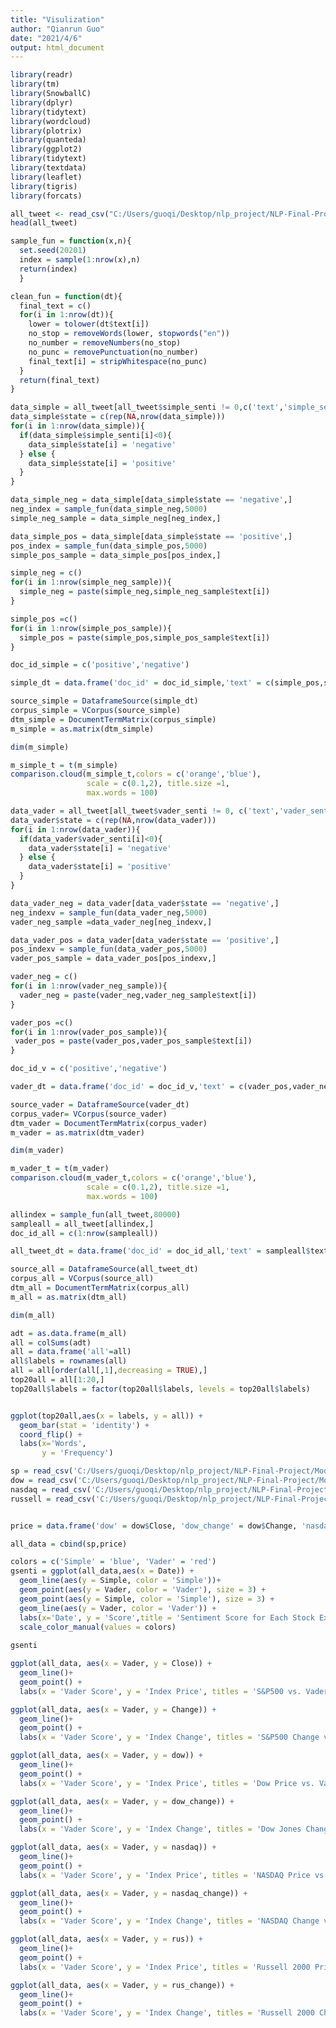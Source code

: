 ```yaml
---
title: "Visulization"
author: "Qianrun Guo"
date: "2021/4/6"
output: html_document
---
```


```r
library(readr)
library(tm)
library(SnowballC)
library(dplyr)
library(tidytext)
library(wordcloud)
library(plotrix)
library(quanteda)
library(ggplot2)
library(tidytext)
library(textdata)
library(leaflet)
library(tigris)
library(forcats)
```

```r
all_tweet <- read_csv("C:/Users/guoqi/Desktop/nlp_project/NLP-Final-Project/graphs/clean_data_1.csv")
head(all_tweet)
```

```r

sample_fun = function(x,n){
  set.seed(20201)
  index = sample(1:nrow(x),n)
  return(index)
  }
```
```r
clean_fun = function(dt){
  final_text = c()
  for(i in 1:nrow(dt)){
    lower = tolower(dt$text[i])
    no_stop = removeWords(lower, stopwords("en"))
    no_number = removeNumbers(no_stop)
    no_punc = removePunctuation(no_number)
    final_text[i] = stripWhitespace(no_punc)
  }
  return(final_text)
}
```


```r
data_simple = all_tweet[all_tweet$simple_senti != 0,c('text','simple_senti')]
data_simple$state = c(rep(NA,nrow(data_simple)))
for(i in 1:nrow(data_simple)){
  if(data_simple$simple_senti[i]<0){
    data_simple$state[i] = 'negative'
  } else {
    data_simple$state[i] = 'positive'
  }
}
```
```r
data_simple_neg = data_simple[data_simple$state == 'negative',]
neg_index = sample_fun(data_simple_neg,5000)
simple_neg_sample = data_simple_neg[neg_index,]

data_simple_pos = data_simple[data_simple$state == 'positive',]
pos_index = sample_fun(data_simple_pos,5000)
simple_pos_sample = data_simple_pos[pos_index,]

simple_neg = c()
for(i in 1:nrow(simple_neg_sample)){
  simple_neg = paste(simple_neg,simple_neg_sample$text[i])
}

simple_pos =c()
for(i in 1:nrow(simple_pos_sample)){
  simple_pos = paste(simple_pos,simple_pos_sample$text[i])
}
```

```r
doc_id_simple = c('positive','negative')

simple_dt = data.frame('doc_id' = doc_id_simple,'text' = c(simple_pos,simple_neg))

source_simple = DataframeSource(simple_dt)
corpus_simple = VCorpus(source_simple)
dtm_simple = DocumentTermMatrix(corpus_simple)
m_simple = as.matrix(dtm_simple)

dim(m_simple)
```
```r
m_simple_t = t(m_simple)
comparison.cloud(m_simple_t,colors = c('orange','blue'),
                 scale = c(0.1,2), title.size =1,
                 max.words = 100)
```










```r
data_vader = all_tweet[all_tweet$vader_senti != 0, c('text','vader_senti')]
data_vader$state = c(rep(NA,nrow(data_vader)))
for(i in 1:nrow(data_vader)){
  if(data_vader$vader_senti[i]<0){
    data_vader$state[i] = 'negative'
  } else {
    data_vader$state[i] = 'positive'
  }
}
```
```r
data_vader_neg = data_vader[data_vader$state == 'negative',]
neg_indexv = sample_fun(data_vader_neg,5000)
vader_neg_sample =data_vader_neg[neg_indexv,]

data_vader_pos = data_vader[data_vader$state == 'positive',]
pos_indexv = sample_fun(data_vader_pos,5000)
vader_pos_sample = data_vader_pos[pos_indexv,]

vader_neg = c()
for(i in 1:nrow(vader_neg_sample)){
  vader_neg = paste(vader_neg,vader_neg_sample$text[i])
}

vader_pos =c()
for(i in 1:nrow(vader_pos_sample)){
 vader_pos = paste(vader_pos,vader_pos_sample$text[i])
}
```

```r
doc_id_v = c('positive','negative')

vader_dt = data.frame('doc_id' = doc_id_v,'text' = c(vader_pos,vader_neg))

source_vader = DataframeSource(vader_dt)
corpus_vader= VCorpus(source_vader)
dtm_vader = DocumentTermMatrix(corpus_vader)
m_vader = as.matrix(dtm_vader)

dim(m_vader)
```
```r
m_vader_t = t(m_vader)
comparison.cloud(m_vader_t,colors = c('orange','blue'),
                 scale = c(0.1,2), title.size =1,
                 max.words = 100)
```







```r
allindex = sample_fun(all_tweet,80000)
sampleall = all_tweet[allindex,]
doc_id_all = c(1:nrow(sampleall))

all_tweet_dt = data.frame('doc_id' = doc_id_all,'text' = sampleall$text)

source_all = DataframeSource(all_tweet_dt)
corpus_all = VCorpus(source_all)
dtm_all = DocumentTermMatrix(corpus_all)
m_all = as.matrix(dtm_all)

dim(m_all)
```

```r
adt = as.data.frame(m_all)
all = colSums(adt)
all = data.frame('all'=all)
all$labels = rownames(all)
all = all[order(all[,1],decreasing = TRUE),]
top20all = all[1:20,]
top20all$labels = factor(top20all$labels, levels = top20all$labels)


ggplot(top20all,aes(x = labels, y = all)) + 
  geom_bar(stat = 'identity') +
  coord_flip() +
  labs(x='Words',
       y = 'Frequency')
```







```r
sp = read_csv('C:/Users/guoqi/Desktop/nlp_project/NLP-Final-Project/Modeling/sp_500.csv')
dow = read_csv('C:/Users/guoqi/Desktop/nlp_project/NLP-Final-Project/Modeling/dow.csv')
nasdaq = read_csv('C:/Users/guoqi/Desktop/nlp_project/NLP-Final-Project/Modeling/nasdaq.csv')
russell = read_csv('C:/Users/guoqi/Desktop/nlp_project/NLP-Final-Project/Modeling/russell.csv')


price = data.frame('dow' = dow$Close, 'dow_change' = dow$Change, 'nasdaq'= nasdaq$Close, 'nasdaq_change' = nasdaq$Change,'rus' = russell$Close, 'rus_change' = russell$Change)

all_data = cbind(sp,price)
```

```r
colors = c('Simple' = 'blue', 'Vader' = 'red')
gsenti = ggplot(all_data,aes(x = Date)) + 
  geom_line(aes(y = Simple, color = 'Simple'))+
  geom_point(aes(y = Vader, color = 'Vader'), size = 3) +
  geom_point(aes(y = Simple, color = 'Simple'), size = 3) +
  geom_line(aes(y = Vader, color = 'Vader')) + 
  labs(x='Date', y = 'Score',title = 'Sentiment Score for Each Stock Exchange Day',color = 'Legend')+
  scale_color_manual(values = colors)
  
gsenti
```


```r
ggplot(all_data, aes(x = Vader, y = Close)) + 
  geom_line()+
  geom_point() + 
  labs(x = 'Vader Score', y = 'Index Price', titles = 'S&P500 vs. Vader Score')
```


```r
ggplot(all_data, aes(x = Vader, y = Change)) + 
  geom_line()+
  geom_point() + 
  labs(x = 'Vader Score', y = 'Index Change', titles = 'S&P500 Change vs. Vader Score')
```


```r
ggplot(all_data, aes(x = Vader, y = dow)) + 
  geom_line()+
  geom_point() + 
  labs(x = 'Vader Score', y = 'Index Price', titles = 'Dow Price vs. Vader Score')
```
```r
ggplot(all_data, aes(x = Vader, y = dow_change)) + 
  geom_line()+
  geom_point() + 
  labs(x = 'Vader Score', y = 'Index Change', titles = 'Dow Jones Change vs. Vader Score')
```



```r
ggplot(all_data, aes(x = Vader, y = nasdaq)) + 
  geom_line()+
  geom_point() + 
  labs(x = 'Vader Score', y = 'Index Price', titles = 'NASDAQ Price vs. Vader Score')
```
```r
ggplot(all_data, aes(x = Vader, y = nasdaq_change)) + 
  geom_line()+
  geom_point() + 
  labs(x = 'Vader Score', y = 'Index Change', titles = 'NASDAQ Change vs. Vader Score')
```

```r
ggplot(all_data, aes(x = Vader, y = rus)) + 
  geom_line()+
  geom_point() + 
  labs(x = 'Vader Score', y = 'Index Price', titles = 'Russell 2000 Price vs. Vader Score')
```
```r
ggplot(all_data, aes(x = Vader, y = rus_change)) + 
  geom_line()+
  geom_point() + 
  labs(x = 'Vader Score', y = 'Index Change', titles = 'Russell 2000 Change vs. Vader Score')
```